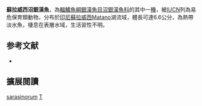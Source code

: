 {{Speciesbox
| name = 蘇拉威西沼銀漢魚
| status = VU
| status_system = iucn3.1
| image = 
| genus = Telmatherina
| species = sarasinorum
| authority = [[Kottelat|Kottelat]], 1991
| synonyms = 
}}
'''蘇拉威西沼銀漢魚'''，為[[輻鰭魚綱|輻鰭魚綱]][[銀漢魚目|銀漢魚目]][[沼銀漢魚科|沼銀漢魚科]]的其中一[[種|種]]，被[[IUCN|IUCN]]列為易危保育類動物，分布於[[印尼|印尼]][[蘇拉威西|蘇拉威西]]Matano湖流域，體長可達6.6公分，為熱帶淡水魚，棲息在表層水域，生活習性不明。
==参考文献==
*{{FishBase_species|genus=Telmatherina|species=sarasinorum|year=2016|month=6}}

== 擴展閱讀 ==
{{refbegin}}
{{wikispecies-inline|Telmatherina sarasinorum|蘇拉威西沼銀漢魚}}
{{refend}}
{{Taxonbar|from=Q5465970}}

[[Category:沼銀漢魚屬|sarasinorum]]
[[Category:1991年描述的鱼类|T]]


{{魚類小作品}}